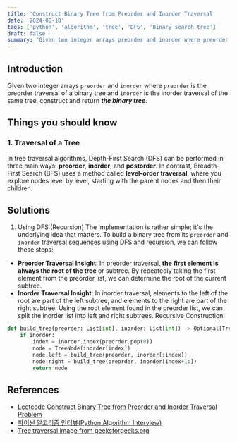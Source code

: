```yaml
---
title: 'Construct Binary Tree from Preorder and Inorder Traversal'
date: '2024-06-18'
tags: ['python', 'algorithm', 'tree', 'DFS', 'Binary search tree']
draft: false
summary: "Given two integer arrays preorder and inorder where preorder is the preorder traversal of a binary tree and inorder is the inorder traversal of the same tree, construct and return the binary tree."
---
```


## Introduction
Given two integer arrays `preorder` and `inorder` where `preorder` is the preorder traversal of a binary tree and `inorder` is the inorder traversal of the same tree, construct and return **_the binary tree_**.

## Things you should know

### 1. Traversal of a Tree
In tree traversal algorithms, Depth-First Search (DFS) can be performed in three main ways: **preorder**, **inorder**, and **postorder**. 
In contrast, Breadth-First Search (BFS) uses a method called **level-order traversal**, where you explore nodes level by level, starting with the parent nodes and then their children.


## Solutions
1. Using DFS (Recursion)
The implementation is rather simple; it's the underlying idea that matters.
To build a binary tree from its `preorder` and `inorder` traversal sequences using DFS and recursion, 
we can follow these steps:
- **Preorder Traversal Insight**: In preorder traversal, **the first element is always the root of the tree** or subtree. 
   By repeatedly taking the first element from the preorder list, we can determine the root of the current subtree.
- **Inorder Traversal Insight**: In inorder traversal, elements to the left of the root are part of the left subtree, and elements to the right are part of the right subtree. Using the root element found in the preorder list, we can split the inorder list into left and right subtrees.
Recursive Construction:

```python:main.py
def build_tree(preorder: List[int], inorder: List[int]) -> Optional[TreeNode]:
    if inorder:
        index = inorder.index(preorder.pop(0))
        node = TreeNode(inorder[index])
        node.left = build_tree(preorder, inorder[:index])
        node.right = build_tree(preorder, inorder[index+1:])
        return node
```


## References

- [Leetcode Construct Binary Tree from Preorder and Inorder Traversal Problem](https://leetcode.com/problems/construct-binary-tree-from-preorder-and-inorder-traversal)
- [파이썬 알고리즘 인터뷰(Python Algorithm Interview)](https://www.aladin.co.kr/shop/wproduct.aspx?ItemId=245495826)
- [Tree traversal image from geeksforgeeks.org](https://www.geeksforgeeks.org/tree-traversals-inorder-preorder-and-postorder/)